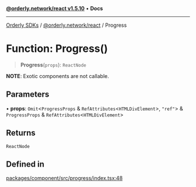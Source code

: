 [**@orderly.network/react v1.5.10**](/sdks/tech-doc/@orderly.network/react/README) • **Docs**

***

[Orderly SDKs](/sdks/tech-doc/packages) / [@orderly.network/react](/sdks/tech-doc/@orderly.network/react/README) / Progress

# Function: Progress()

> **Progress**(`props`): `ReactNode`

**NOTE**: Exotic components are not callable.

## Parameters

• **props**: `Omit`\<`ProgressProps` & `RefAttributes`\<`HTMLDivElement`\>, `"ref"`\> & `ProgressProps` & `RefAttributes`\<`HTMLDivElement`\>

## Returns

`ReactNode`

## Defined in

[packages/component/src/progress/index.tsx:48](https://github.com/OrderlyNetwork/js-sdk/blob/554ae704783e3b83c40bb234a899e8f02987d9b6/packages/component/src/progress/index.tsx#L48)
